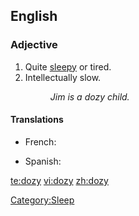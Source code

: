 ==English==

===Adjective===
{{en-adj|dozier|doziest}}

# Quite [[sleepy]] or tired.
# Intellectually slow.
#: ''Jim is a dozy child.''

====Translations====
{{trans-top|sleepy}}
* French: {{t+|fr|somnolent|m}}
{{trans-mid}}
* Spanish: {{t-|es|adormecido}}
{{trans-bottom}}

[[Category:Sleep]]

[[te:dozy]]
[[vi:dozy]]
[[zh:dozy]]